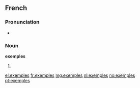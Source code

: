 ==French==

===Pronunciation===
* {{IPA|/ɛ.ɡzɑ̃pl/|lang=fr}}

===Noun===
'''exemples''' {{m|p}}

# {{plural of|exemple|lang=fr}}

[[el:exemples]]
[[fr:exemples]]
[[mg:exemples]]
[[nl:exemples]]
[[no:exemples]]
[[pt:exemples]]